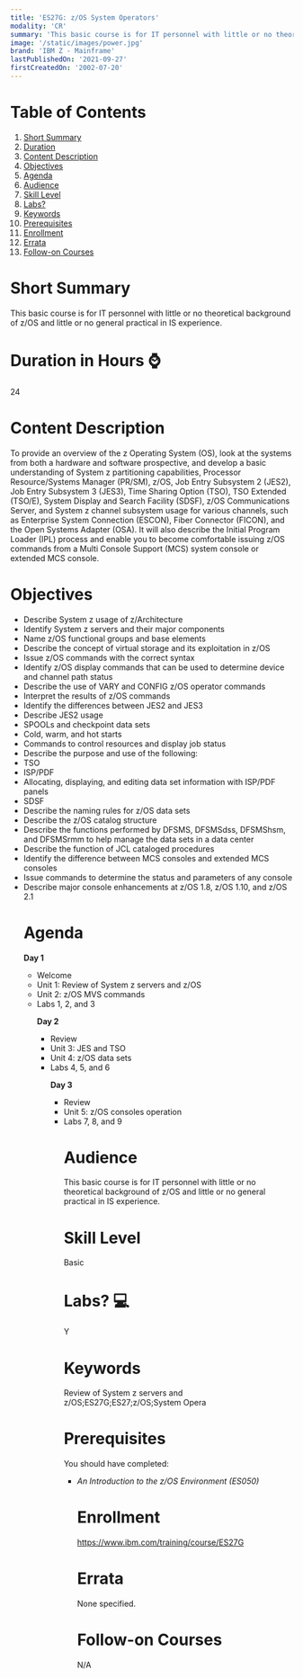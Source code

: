 ```yaml
---
title: 'ES27G: z/OS System Operators'
modality: 'CR'
summary: 'This basic course is for IT personnel with little or no theoretical background of z/OS and little or no general practical in IS experience.'
image: '/static/images/power.jpg'
brand: 'IBM Z - Mainframe'
lastPublishedOn: '2021-09-27'
firstCreatedOn: '2002-07-20'
---
```

# Table of Contents
1.  [Short Summary](#short-summary)
2.  [Duration](#duration-in-hours-)
3.  [Content Description](#content-description)
4.  [Objectives](#objectives)
5.  [Agenda](#agenda)
6.  [Audience](#audience)
7.  [Skill Level](#skill-level)
8.  [Labs?](#labs-)
9.  [Keywords](#keywords)
10. [Prerequisites](#prerequisites)
11. [Enrollment](#enrollment)
12. [Errata](#errata)
13. [Follow-on Courses](#follow-on-courses)

# Short Summary
This basic course is for IT personnel with little or no theoretical background of z/OS and little or no general practical in IS experience.

# Duration in Hours ⌚
24

# Content Description
<p>To provide an overview of the z Operating System (OS), look at the systems from both a hardware and software prospective, and develop a basic understanding of System z partitioning capabilities, Processor Resource/Systems Manager (PR/SM), z/OS, Job Entry Subsystem 2 (JES2), Job Entry Subsystem 3 (JES3), Time Sharing Option (TSO), TSO Extended (TSO/E), System Display and Search Facility (SDSF), z/OS Communications Server, and System z channel subsystem usage for various channels, such as Enterprise System Connection (ESCON), Fiber Connector (FICON), and the Open Systems Adapter (OSA). It will also describe the Initial Program Loader (IPL) process and enable you to become comfortable issuing z/OS commands from a Multi Console Support (MCS) system console or extended MCS console.</p>

# Objectives
<ul />
	<li />Describe System z usage of z/Architecture
	<li />Identify System z servers and their major components
	<li />Name z/OS functional groups and base elements
	<li />Describe the concept of virtual storage and its exploitation in z/OS
	<li />Issue z/OS commands with the correct syntax
	<li />Identify z/OS display commands that can be used to determine device and channel path status
	<li />Describe the use of VARY and CONFIG z/OS operator commands
	<li />Interpret the results of z/OS commands
	<li />Identify the differences between JES2 and JES3
	<li />Describe JES2 usage
	<li />SPOOLs and checkpoint data sets
	<li />Cold, warm, and hot starts
	<li />Commands to control resources and display job status
	<li />Describe the purpose and use of the following:
	<li />TSO
	<li />ISP/PDF
	<li />Allocating, displaying, and editing data set information with ISP/PDF panels
	<li />SDSF
	<li />Describe the naming rules for z/OS data sets
	<li />Describe the z/OS catalog structure
	<li />Describe the functions performed by DFSMS, DFSMSdss, DFSMShsm, and DFSMSrmm to help manage the data sets in a data center
	<li />Describe the function of JCL cataloged procedures
	<li />Identify the difference between MCS consoles and extended MCS consoles
	<li />Issue commands to determine the status and parameters of any console
	<li />Describe major console enhancements at z/OS 1.8, z/OS 1.10, and z/OS 2.1


# Agenda
<p><strong>Day 1</strong></p><ul /><li />Welcome<li />Unit 1: Review of System z servers and z/OS<li />Unit 2: z/OS MVS commands<li />Labs 1, 2, and 3<p><strong>Day 2</strong></p><ul /><li />Review<li />Unit 3: JES and TSO<li />Unit 4: z/OS data sets<li />Labs 4, 5, and 6<p><strong>Day 3</strong></p><ul /><li />Review<li />Unit 5: z/OS consoles operation<li />Labs 7, 8, and 9

# Audience
<p>This basic course is for IT personnel with little or no theoretical background of z/OS and little or no general practical in IS experience.</p>

# Skill Level
Basic               

# Labs? 💻
Y

# Keywords
Review of System z servers and z/OS;ES27G;ES27;z/OS;System Opera

# Prerequisites
<p>You should have completed:</p>

<ul />
	<li /><em>An Introduction to the z/OS Environment (ES050)</em>


# Enrollment
https://www.ibm.com/training/course/ES27G

# Errata
None specified.

# Follow-on Courses
N/A

